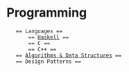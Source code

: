 = Programming =
    == Languages == 
        == [[Haskell]] ==
        == C ==
        == C++ ==
    == [[Algorithms & Data Structures]] ==
    == Design Patterns ==
    
    
